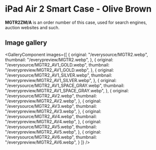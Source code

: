 
# iPad Air 2 Smart Case - Olive Brown

<Callout type='info' emoji='👉🏻'>**MGTR2ZM/A** is an order number of this case, used for search engines, auction websites and such.</Callout>

## Image gallery

<GalleryComponent
    images={[
      {
        original: "/everysource/MGTR2.webp",
        thumbnail: "/everypreview/MGTR2.webp",
      },
      {
        original: "/everysource/MGTR2_AV1_GOLD.webp",
        thumbnail: "/everypreview/MGTR2_AV1_GOLD.webp",
      },
      {
        original: "/everysource/MGTR2_AV1_SILVER.webp",
        thumbnail: "/everypreview/MGTR2_AV1_SILVER.webp",
      },
      {
        original: "/everysource/MGTR2_AV1_SPACE_GRAY.webp",
        thumbnail: "/everypreview/MGTR2_AV1_SPACE_GRAY.webp",
      },
      {
        original: "/everysource/MGTR2_AV2.webp",
        thumbnail: "/everypreview/MGTR2_AV2.webp",
      },
      {
        original: "/everysource/MGTR2_AV3.webp",
        thumbnail: "/everypreview/MGTR2_AV3.webp",
      },
      {
        original: "/everysource/MGTR2_AV4.webp",
        thumbnail: "/everypreview/MGTR2_AV4.webp",
      },
      {
        original: "/everysource/MGTR2_AV5.webp",
        thumbnail: "/everypreview/MGTR2_AV5.webp",
      },
      {
        original: "/everysource/MGTR2_AV6.webp",
        thumbnail: "/everypreview/MGTR2_AV6.webp",
      }
    ]}
  />
